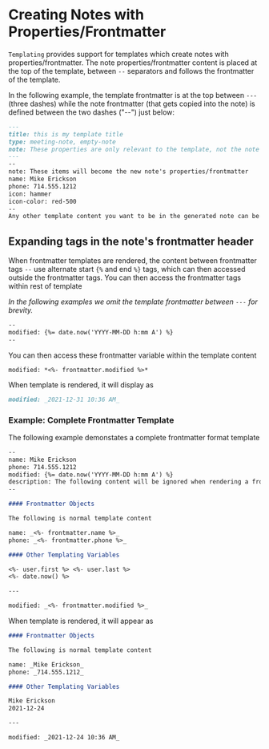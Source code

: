 # Creating Notes with Properties/Frontmatter

`Templating` provides support for templates which create notes with properties/frontmatter. The note properties/frontmatter content is placed at the top of the template, between `--` separators and follows the frontmatter of the template.

In the following example, the template frontmatter is at the top between `---` (three dashes) while the note frontmatter (that gets copied into the note) is defined between the two dashes ("--") just below:

```markdown
---
title: this is my template title
type: meeting-note, empty-note
note: These properties are only relevant to the template, not the note
---
--
note: These items will become the new note's properties/frontmatter
name: Mike Erickson
phone: 714.555.1212
icon: hammer
icon-color: red-500
--
Any other template content you want to be in the generated note can be placed here...
```

## Expanding tags in the note's frontmatter header

When frontmatter templates are rendered, the content between frontmatter tags `--` use alternate start `{%` and end `%}` tags, which can then accessed outside the frontmatter tags. You can then access the frontmatter tags within rest of template

_In the following examples we omit the template frontmatter between `---` for brevity._

```markdown
--
modified: {%= date.now('YYYY-MM-DD h:mm A') %}
--
```

You can then access these frontmatter variable within the template content

```
modified: *<%- frontmatter.modified %>*
```

When template is rendered, it will display as

```markdown
modified: _2021-12-31 10:36 AM_
```

### Example: Complete Frontmatter Template

The following example demonstates a complete frontmatter format template

```markdown
--
name: Mike Erickson
phone: 714.555.1212
modified: {%= date.now('YYYY-MM-DD h:mm A') %}
description: The following content will be ignored when rendering a frontmatter template and cannot contain any carriage returns (this note is auto wrapped)
--

#### Frontmatter Objects

The following is normal template content

name: _<%- frontmatter.name %>_
phone: _<%- frontmatter.phone %>_

#### Other Templating Variables

<%- user.first %> <%- user.last %>
<%- date.now() %>

---

modified: _<%- frontmatter.modified %>_
```

When template is rendered, it will appear as

```markdown
#### Frontmatter Objects

The following is normal template content

name: _Mike Erickson_
phone: _714.555.1212_

#### Other Templating Variables

Mike Erickson
2021-12-24

---

modified: _2021-12-24 10:36 AM_
```
